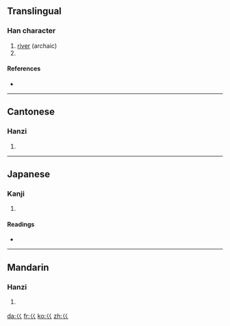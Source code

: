{{also|«|巛}}
==Translingual==
{{Han stroke|[[Image:巜-order.gif]]}}

===Han character===
{{Han char|rn=47|rad=巛|as=00|sn=3|four=|canj=女女 (VV), X女女 (XVV)}}

# [[river]] (archaic)
# {{defn|Han|sort=巛00}}

====References====
* {{Han ref|kx=0323.220|dkj=08672|dj=0624.060|hdz=10049.070|uh=5DDC|ud=24028}}

----

==Cantonese==

===Hanzi===
{{yue-hanzi|jyut=kui2|y=kúi}}

# {{defn|Cantonese}}

----

==Japanese==

===Kanji===
{{ja-kanji|grade=9|rs=巛00}}

# {{defn|Japanese}}

====Readings====
* {{ja-readings|on=[[かい]] (kai), [[け]] (ke), [[かん]] (kan)|kun=}}

----

==Mandarin==

===Hanzi===
{{cmn-hanzi|pin=[[guì]] ([[gui4]]), [[kuài]] ([[kuai4]])|wg=kuei<sup>4</sup>, k'uai<sup>4</sup>}}

# {{defn|Mandarin}}

[[da:巜]]
[[fr:巜]]
[[ko:巜]]
[[zh:巜]]